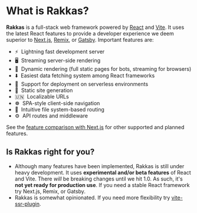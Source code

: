 # What is Rakkas?

**Rakkas** is a full-stack web framework powered by [React](https://reactjs.org) and [Vite](https://vitejs.dev). It uses the latest React features to provide a developer experience we deem superior to [Next.js](https://nextjs.org), [Remix](https://remix.run/), or [Gatsby](https://www.gatsbyjs.com/). Important features are:

- ⚡&nbsp; Lightning fast development server
- 🖥️&nbsp; Streaming server-side rendering
- 🔀&nbsp; Dynamic rendering (full static pages for bots, streaming for browsers)
- ⬇️&nbsp; Easiest data fetching system among React frameworks
- 🚀&nbsp; Support for deployment on serverless environments
- 📄&nbsp; Static site generation
- 🇺🇳&nbsp; Localizable URLs
- ☸️&nbsp; SPA-style client-side navigation
- 📁&nbsp; Intuitive file system-based routing
- ⚙️&nbsp; API routes and middleware

See the [feature comparison with Next.js](/guide/feature-comparison) for other supported and planned features.

## Is Rakkas right for you?

- Although many features have been implemented, Rakkas is still under heavy development. It uses **experimental and/or beta features** of React and Vite. There _will_ be breaking changes until we hit 1.0. As such, it's **not yet ready for production use**. If you need a stable React framework try Next.js, Remix, or Gatsby.
- Rakkas is somewhat opinionated. If you need more flexibility try [vite-ssr-plugin](https://vite-plugin-ssr.com/).
